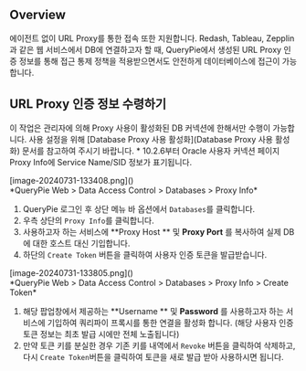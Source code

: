 
## Overview
에이전트 없이 URL Proxy를 통한 접속 또한 지원합니다. Redash, Tableau, Zepplin 과 같은 웹 서비스에서 DB에 연결하고자 할 때, QueryPie에서 생성된 URL Proxy 인증 정보를 통해 접근 통제 정책을 적용받으면서도 안전하게 데이터베이스에 접근이 가능합니다.



## URL Proxy 인증 정보 수령하기
<Callout type="info">
이 작업은 관리자에 의해 Proxy 사용이 활성화된 DB 커넥션에 한해서만 수행이 가능합니다. 사용 설정을 위해 [Database Proxy 사용 활성화](Database Proxy 사용 활성화) 문서를 참고하여 주시기 바랍니다. 
* 10.2.6부터 Oracle 사용자 커넥션 페이지 Proxy Info에 Service Name/SID 정보가 표기됩니다.
</Callout>

<p align="center">
<div>[image-20240731-133408.png]()</div>
*QueryPie Web &gt; Data Access Control &gt; Databases &gt; Proxy Info*
</p>

1. QueryPie 로그인 후 상단 메뉴 바 옵션에서 `Databases`를 클릭합니다.
2. 우측 상단의 `Proxy Info`를 클릭합니다. 
3. 사용하고자 하는 서비스에  **Proxy Host ** 및  **Proxy Port** 를 복사하여 실제 DB에 대한 호스트 대신 기입합니다. 
4. 하단의 `Create Token` 버튼을 클릭하여 사용자 인증 토큰을 발급받습니다. 

<p align="center">
<div>[image-20240731-133805.png]()</div>
*QueryPie Web &gt; Data Access Control &gt; Databases &gt; Proxy Info &gt; Create Token*
</p>

1. 해당 팝업창에서 제공하는  **Username ** 및  **Password** 를 사용하고자 하는 서비스에 기입하여 쿼리파이 프록시를 통한 연결을 활성화 합니다. (해당 사용자 인증 토큰 정보는 최초 발급 시에만 전체 노출됩니다)
2. 만약 토큰 키를 분실한 경우 기존 키를 내역에서 `Revoke` 버튼을 클릭하여 삭제하고, 다시 `Create Token`버튼을 클릭하여 토큰을 새로 발급 받아 사용하시면 됩니다.
